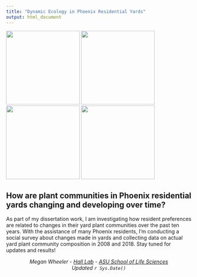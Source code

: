 ```yaml
---
title: "Dynamic Ecology in Phoenix Residential Yards"
output: html_document
---
```


<img src="images/grevellia.JPG" width="200px">
<img src="images/desert_flower1.JPG" width="200px">
<img src="images/desert_flower2.jpg" width="200px">
<img src="images/sweetpeashrub.JPG" width="200px">

## How are plant communities in Phoenix residential yards changing and developing over time?

As part of my dissertation work, I am investigating how resident preferences are related to changes in their yard plant communities over the past ten years. With the assistance of many Phoenix residents, I'm conducting a social survey about changes made in yards and collecting data on actual yard plant community composition in 2008 and 2018. Stay tuned for updates and results!


<center> *Megan Wheeler - [Hall Lab](https://halllab.asu.edu/) - [ASU School of Life Sciences](https://sols.asu.edu/)* </center>

<center> *Updated `r Sys.Date()`* </center>